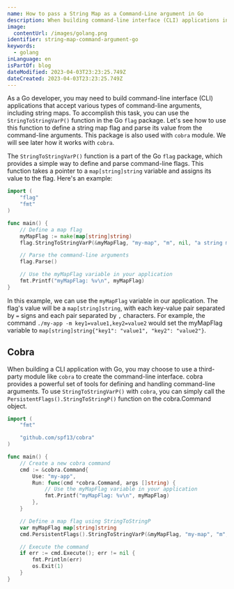 ```yaml
---
name: How to pass a String Map as a Command-Line argument in Go
description: When building command-line interface (CLI) applications in Go, you may need to pass a string map as a command-line argument. There are different ways to accomplish this, but flag module provides an easy way.
image:
  contentUrl: /images/golang.png
identifier: string-map-command-argument-go
keywords:
  - golang
inLanguage: en
isPartOf: blog
dateModified: 2023-04-03T23:23:25.749Z
dateCreated: 2023-04-03T23:23:25.749Z
---
```


As a Go developer, you may need to build command-line interface (CLI) applications that accept various types of command-line arguments, including string maps. To accomplish this task, you can use the `StringToStringVarP()` function in the Go `flag` package. Let's see how to use this function to define a string map flag and parse its value from the command-line arguments. This package is also used with `cobra` module. We will see later how it works with `cobra`.

The `StringToStringVarP()` function is a part of the Go `flag` package, which provides a simple way to define and parse command-line flags. This function takes a pointer to a `map[string]string` variable and assigns its value to the flag. Here's an example:

```go
import (
    "flag"
    "fmt"
)

func main() {
    // Define a map flag
    myMapFlag := make(map[string]string)
    flag.StringToStringVarP(&myMapFlag, "my-map", "m", nil, "a string map")

    // Parse the command-line arguments
    flag.Parse()

    // Use the myMapFlag variable in your application
    fmt.Printf("myMapFlag: %v\n", myMapFlag)
}
```

In this example, we can use the `myMapFlag` variable in our application. The flag's value will be a `map[string]string`, with each key-value pair separated by `=` signs and each pair separated by `,` characters. For example, the command `./my-app -m key1=value1,key2=value2` would set the myMapFlag variable to `map[string]string{"key1": "value1", "key2": "value2"}`.

## Cobra

When building a CLI application with Go, you may choose to use a third-party module like `cobra` to create the command-line interface. cobra provides a powerful set of tools for defining and handling command-line arguments. To use `StringToStringVarP()` with `cobra`, you can simply call the `PersistentFlags().StringToStringP()` function on the cobra.Command object.

```go
import (
    "fmt"

    "github.com/spf13/cobra"
)

func main() {
    // Create a new cobra command
    cmd := &cobra.Command{
        Use: "my-app",
        Run: func(cmd *cobra.Command, args []string) {
            // Use the myMapFlag variable in your application
            fmt.Printf("myMapFlag: %v\n", myMapFlag)
        },
    }

    // Define a map flag using StringToStringP
    var myMapFlag map[string]string
    cmd.PersistentFlags().StringToStringVarP(&myMapFlag, "my-map", "m", nil, "a string map")

    // Execute the command
    if err := cmd.Execute(); err != nil {
        fmt.Println(err)
        os.Exit(1)
    }
}
```
